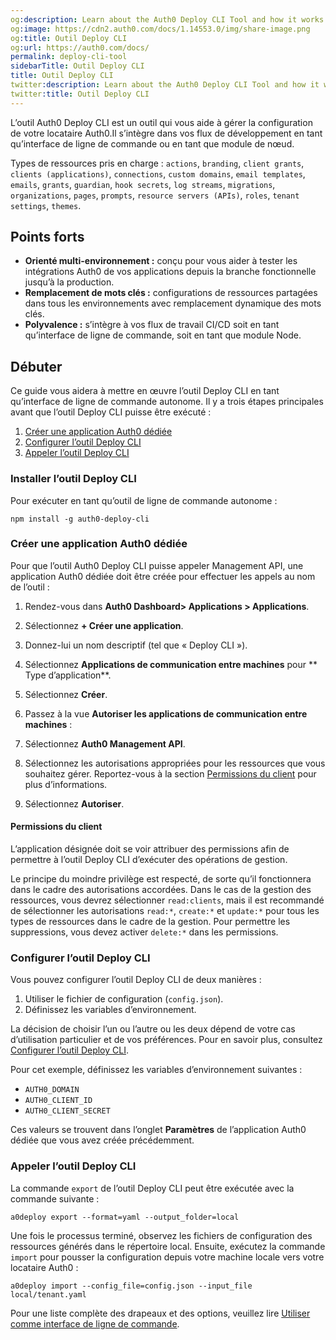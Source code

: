 ```yaml
---
og:description: Learn about the Auth0 Deploy CLI Tool and how it works.
og:image: https://cdn2.auth0.com/docs/1.14553.0/img/share-image.png
og:title: Outil Deploy CLI
og:url: https://auth0.com/docs/
permalink: deploy-cli-tool
sidebarTitle: Outil Deploy CLI
title: Outil Deploy CLI
twitter:description: Learn about the Auth0 Deploy CLI Tool and how it works.
twitter:title: Outil Deploy CLI
---
```


L’outil Auth0 Deploy CLI est un outil qui vous aide à gérer la configuration de votre locataire Auth0.Il s’intègre dans vos flux de développement en tant qu’interface de ligne de commande ou en tant que module de nœud.

Types de ressources pris en charge : `actions`, `branding`, `client grants`, `clients (applications)`, `connections`, `custom domains`, `email templates`, `emails`, `grants`, `guardian`, `hook secrets`, `log streams`, `migrations`, `organizations`, `pages`, `prompts`, `resource servers (APIs)`, `roles`, `tenant settings`, `themes`.

## Points forts

* **Orienté multi-environnement :** conçu pour vous aider à tester les intégrations Auth0 de vos applications depuis la branche fonctionnelle jusqu’à la production.
* **Remplacement de mots clés :** configurations de ressources partagées dans tous les environnements avec remplacement dynamique des mots clés.
* **Polyvalence :** s’intègre à vos flux de travail CI/CD soit en tant qu’interface de ligne de commande, soit en tant que module Node.

## Débuter

Ce guide vous aidera à mettre en œuvre l’outil Deploy CLI en tant qu’interface de ligne de commande autonome. Il y a trois étapes principales avant que l’outil Deploy CLI puisse être exécuté :

1. [Créer une application Auth0 dédiée](#create-a-dedicated-auth0-application)
2. [Configurer l’outil Deploy CLI](#configure-the-deploy-cli)
3. [Appeler l’outil Deploy CLI](#call-the-deploy-cli)



### Installer l’outil Deploy CLI

Pour exécuter en tant qu’outil de ligne de commande autonome :

`npm install -g auth0-deploy-cli`

### Créer une application Auth0 dédiée

Pour que l’outil Auth0 Deploy CLI puisse appeler Management API, une application Auth0 dédiée doit être créée pour effectuer les appels au nom de l’outil :

1. Rendez-vous dans **Auth0 Dashboard> Applications > Applications**.
2. Sélectionnez **+ Créer une application**.

1. Donnez-lui un nom descriptif (tel que « Deploy CLI »).
2. Sélectionnez **Applications de communication entre machines** pour ** Type d’application**.
3. Sélectionnez **Créer**.
3. Passez à la vue **Autoriser les applications de communication entre machines** :

1. Sélectionnez **Auth0 Management API**.
2. Sélectionnez les autorisations appropriées pour les ressources que vous souhaitez gérer. Reportez-vous à la section [Permissions du client](#client-scopes) pour plus d’informations.
3. Sélectionnez **Autoriser**.



#### Permissions du client

L’application désignée doit se voir attribuer des permissions afin de permettre à l’outil Deploy CLI d’exécuter des opérations de gestion.

Le principe du moindre privilège est respecté, de sorte qu’il fonctionnera dans le cadre des autorisations accordées. Dans le cas de la gestion des ressources, vous devrez sélectionner `read:clients`, mais il est recommandé de sélectionner les autorisations `read:*`, `create:*` et `update:*` pour tous les types de ressources dans le cadre de la gestion. Pour permettre les suppressions, vous devez activer `delete:*` dans les permissions.

### Configurer l’outil Deploy CLI

Vous pouvez configurer l’outil Deploy CLI de deux manières :

1. Utiliser le fichier de configuration (`config.json`).
2. Définissez les variables d’environnement.

La décision de choisir l’un ou l’autre ou les deux dépend de votre cas d’utilisation particulier et de vos préférences. Pour en savoir plus, consultez [Configurer l’outil Deploy CLI](/configure-the-deploy-cli).

Pour cet exemple, définissez les variables d’environnement suivantes :

* `AUTH0_DOMAIN`
* `AUTH0_CLIENT_ID`
* `AUTH0_CLIENT_SECRET`

Ces valeurs se trouvent dans l’onglet **Paramètres** de l’application Auth0 dédiée que vous avez créée précédemment.

### Appeler l’outil Deploy CLI

La commande `export` de l’outil Deploy CLI peut être exécutée avec la commande suivante :

`a0deploy export --format=yaml --output_folder=local`

Une fois le processus terminé, observez les fichiers de configuration des ressources générés dans le répertoire local. Ensuite, exécutez la commande `import` pour pousser la configuration depuis votre machine locale vers votre locataire Auth0 :

`a0deploy import --config_file=config.json --input_file local/tenant.yaml`

Pour une liste complète des drapeaux et des options, veuillez lire [Utiliser comme interface de ligne de commande](/use-as-a-cli).